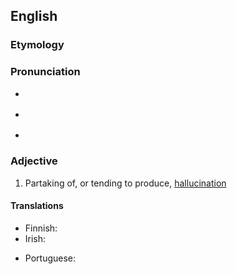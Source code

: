 ==English==

===Etymology===
{{suffix|en|hallucinate|ory}}

===Pronunciation===
* {{a|UK}} {{IPA|/həˈluː.sɪ.nə.tər.i/|lang=en}}
* {{a|US}} {{IPA|/həˈluː.sɪ.nə.tɔːr.i/|lang=en}}
* {{hyphenation|en|hal|lu|cin|atory}}

===Adjective===
{{en-adj}}

# Partaking of, or tending to produce, [[hallucination]]

====Translations====
{{trans-top|tending to produce hallucination}}
* Finnish: {{t|fi|hallusinatorinen}}
* Irish: {{t|ga|siabhránach}}
{{trans-mid}}
* Portuguese: {{t+|pt|alucinatório}}
{{trans-bottom}}